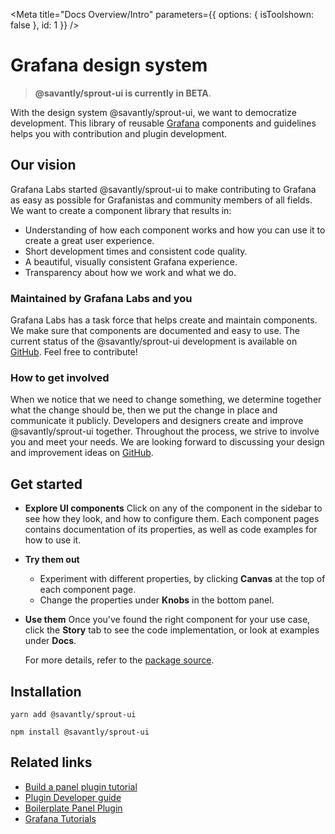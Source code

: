 <Meta title="Docs Overview/Intro" parameters={{ options: { isToolshown: false }, id: 1 }} />

# Grafana design system

> **@savantly/sprout-ui is currently in BETA**.

With the design system @savantly/sprout-ui, we want to democratize development. This library of reusable [Grafana](https://github.com/grafana/grafana) components and guidelines helps you with contribution and plugin development.

## Our vision
Grafana Labs started @savantly/sprout-ui to make contributing to Grafana as easy as possible for Grafanistas and community members of all fields. We want to create a component library that results in:
- Understanding of how each component works and how you can use it to create a great user experience. 
- Short development times and consistent code quality.
- A beautiful, visually consistent Grafana experience.
- Transparency about how we work and what we do.

### Maintained by Grafana Labs and you
Grafana Labs has a task force that helps create and maintain components. We make sure that components are documented and easy to use. The current status of the @savantly/sprout-ui development is available on [GitHub](https://github.com/grafana/grafana/projects/26). Feel free to contribute!

### How to get involved
When we notice that we need to change something, we determine together what the change should be, then we put the change in place and communicate it publicly. Developers and designers create and improve @savantly/sprout-ui together. Throughout the process, we strive to involve you and meet your needs. We are looking forward to discussing your design and improvement ideas on [GitHub](https://github.com/grafana/grafana/projects/26). 

## Get started

- **Explore UI components**
  Click on any of the component in the sidebar to see how they look, and how to configure them. Each component pages contains documentation of its properties, as well as code examples for how to use it.
- **Try them out**
  - Experiment with different properties, by clicking **Canvas** at the top of each component page.
  - Change the properties under **Knobs** in the bottom panel.
- **Use them**
  Once you've found the right component for your use case, click the **Story** tab to see the code implementation, or look at examples under **Docs**.

  For more details, refer to the [package source](https://github.com/grafana/grafana/tree/master/packages/grafana-ui).

## Installation

`yarn add @savantly/sprout-ui`

`npm install @savantly/sprout-ui`

## Related links

- [Build a panel plugin tutorial](https://grafana.com/tutorials/build-a-panel-plugin/#0)
- [Plugin Developer guide](https://grafana.com/docs/grafana/latest/plugins/developing/development/)
- [Boilerplate Panel Plugin](https://github.com/grafana/simple-react-panel)
- [Grafana Tutorials](https://grafana.com/tutorials/)
